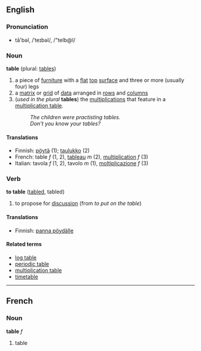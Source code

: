 ==English==
===Pronunciation===
*tā'bəl, /ˈteɪbəl/, /"teIb@l/

===Noun===
'''table''' (plural: [[tables]])

#a piece of [[furniture]] with a [[flat]] [[top]] [[surface]] and three or more (usually four) legs
#a [[matrix]] or [[grid]] of [[data]] arranged in [[rows]] and [[columns]]
#(''used in the plural'' '''tables''') the [[multiplication]]s that feature in a [[multiplication table]].
#:''The children were practisting tables.''
#:''Don't you know your tables?''

====Translations====
*Finnish: [[pöytä]] (1); [[taulukko]] (2)
*French: table ''f'' (1, 2), [[tableau#French|tableau]] ''m'' (2), [[multiplication#French|multiplication]] ''f'' (3)
*Italian: tavola ''f'' (1, 2), tavolo ''m'' (1), [[moltiplicazione]] ''f'' (3)

===Verb===
'''to table''' ([[tabled]], tabled)

#to propose for [[discussion]] (from ''to put on the table'')

====Translations====
*Finnish: [[panna pöydälle]]

====Related terms====
*[[log table]]
*[[periodic table]]
*[[multiplication table]]
*[[timetable]]

----
==French==
===Noun===
'''table''' ''f''

#table